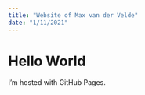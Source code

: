 ```yaml
---
title: "Website of Max van der Velde"
date: "1/11/2021"
---
```


<html>
<body>
<h1>Hello World</h1>
<p>I'm hosted with GitHub Pages.</p>
</body>
</html>
